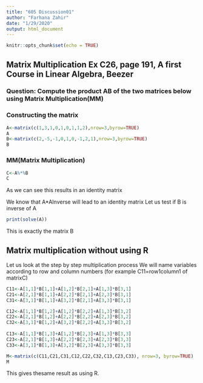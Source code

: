 ---
title: "605 Discussion01"
author: "Farhana Zahir"
date: "1/29/2020"
output: html_document
---

```{r setup, include=FALSE}
knitr::opts_chunk$set(echo = TRUE)
```

## Matrix Multiplication Ex C26, page 191, A first Course in Linear Algebra, Beezer

### Question: Compute the product AB of the two matrices below using Matrix Multiplication(MM)

### Constructing the matrix
```{r}
A<-matrix(c(1,3,1,0,1,0,1,1,2),nrow=3,byrow=TRUE)
A
B<-matrix(c(2,-5,-1,0,1,0,-1,2,1),nrow=3,byrow=TRUE)
B
```

### MM(Matrix Multiplication)

```{r}
C<-A%*%B
C
```

As we can see this results in an identity matrix

We know that A*AInverse will lead to an identity matrix
Let us test if B is inverse of A

```{r}
print(solve(A))
```

This is exactly the matrix B

## Matrix multiplication without using R

Let us look at the step by step multiplication process
We will name variables according to row and column numbers (for example C11=row1column1 of matrixC)

```{r}
C11<-A[1,1]*B[1,1]+A[1,2]*B[2,1]+A[1,3]*B[3,1]
C21<-A[2,1]*B[1,1]+A[2,2]*B[2,1]+A[2,3]*B[3,1]
C31<-A[3,1]*B[1,1]+A[3,2]*B[2,1]+A[3,3]*B[3,1]

C12<-A[1,1]*B[1,2]+A[1,2]*B[2,2]+A[1,3]*B[3,2]
C22<-A[2,1]*B[1,2]+A[2,2]*B[2,2]+A[2,3]*B[3,2]
C32<-A[3,1]*B[1,2]+A[3,2]*B[2,2]+A[3,3]*B[3,2]
  
C13<-A[1,1]*B[1,3]+A[1,2]*B[2,3]+A[1,3]*B[3,3]
C23<-A[2,1]*B[1,3]+A[2,2]*B[2,3]+A[2,3]*B[3,3]
C33<-A[3,1]*B[1,3]+A[3,2]*B[2,3]+A[3,3]*B[3,3]

M<-matrix(c(C11,C21,C31,C12,C22,C32,C13,C23,C33), nrow=3, byrow=TRUE)
M
```

This gives thesame result as using R.